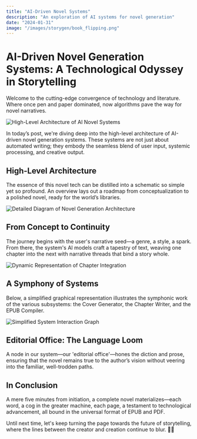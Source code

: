 ```yaml
---
title: "AI-Driven Novel Systems"
description: "An exploration of AI systems for novel generation"
date: "2024-01-31"
image: "/images/storygen/book_flipping.png"
---
```



# AI-Driven Novel Generation Systems: A Technological Odyssey in Storytelling

Welcome to the cutting-edge convergence of technology and literature. Where once pen and paper dominated, now algorithms pave the way for novel narratives.

<Image src="/images/ai-novel-systems.png" alt="High-Level Architecture of AI Novel Systems" width={600} height={400} />

In today’s post, we're diving deep into the high-level architecture of AI-driven novel generation systems. These systems are not just about automated writing; they embody the seamless blend of user input, systemic processing, and creative output.

## High-Level Architecture

The essence of this novel tech can be distilled into a schematic so simple yet so profound. An overview lays out a roadmap from conceptualization to a polished novel, ready for the world’s libraries.

<Image src="/images/graph_1.png" alt="Detailed Diagram of Novel Generation Architecture" width={600} height={400} />

## From Concept to Continuity

The journey begins with the user's narrative seed—a genre, a style, a spark. From there, the system's AI models craft a tapestry of text, weaving one chapter into the next with narrative threads that bind a story whole.

<Image src="/images/book_flipping.gif" alt="Dynamic Representation of Chapter Integration" width={600} height={400} />

## A Symphony of Systems

Below, a simplified graphical representation illustrates the symphonic work of the various subsystems: the Cover Generator, the Chapter Writer, and the EPUB Compiler.

<Image src="/images/simplified_graph.jpeg" alt="Simplified System Interaction Graph" width={600} height={400} />

## Editorial Office: The Language Loom

A node in our system—our 'editorial office'—hones the diction and prose, ensuring that the novel remains true to the author’s vision without veering into the familiar, well-trodden paths.

## In Conclusion

A mere five minutes from initiation, a complete novel materializes—each word, a cog in the greater machine, each page, a testament to technological advancement, all bound in the universal format of EPUB and PDF.

Until next time, let's keep turning the page towards the future of storytelling, where the lines between the creator and creation continue to blur. 📖✨
